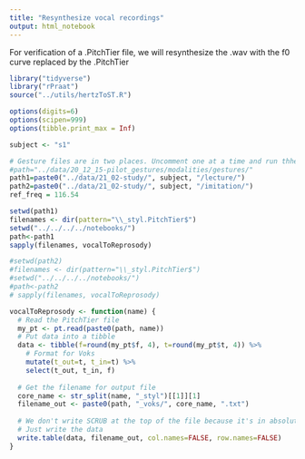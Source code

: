 ```yaml
---
title: "Resynthesize vocal recordings"
output: html_notebook
---
```


For verification of a .PitchTier file, we will resynthesize the .wav with the f0 curve replaced by the .PitchTier

```r
library("tidyverse")
library("rPraat")
source("../utils/hertzToST.R")

options(digits=6)
options(scipen=999)
options(tibble.print_max = Inf)

subject <- "s1"

# Gesture files are in two places. Uncomment one at a time and run thhe whole thing
#path="../data/20_12_15-pilot_gestures/modalities/gestures/"
path1=paste0("../data/21_02-study/", subject, "/lecture/")
path2=paste0("../data/21_02-study/", subject, "/imitation/")
ref_freq = 116.54

setwd(path1)
filenames <- dir(pattern="\\_styl.PitchTier$")
setwd("../../../../notebooks/")
path<-path1
sapply(filenames, vocalToReprosody)

#setwd(path2)
#filenames <- dir(pattern="\\_styl.PitchTier$")
#setwd("../../../../notebooks/")
#path<-path2
# sapply(filenames, vocalToReprosody)

vocalToReprosody <- function(name) {
  # Read the PitchTier file
  my_pt <- pt.read(paste0(path, name))
  # Put data into a tibble
  data <- tibble(f=round(my_pt$f, 4), t=round(my_pt$t, 4)) %>%
    # Format for Voks  
    mutate(t_out=t, t_in=t) %>%
    select(t_out, t_in, f)  
  
  # Get the filename for output file
  core_name <- str_split(name, "_styl")[[1]][1]
  filename_out <- paste0(path, "_voks/", core_name, ".txt")
  
  # We don't write SCRUB at the top of the file because it's in absolute time
  # Just write the data
  write.table(data, filename_out, col.names=FALSE, row.names=FALSE)
}

```


